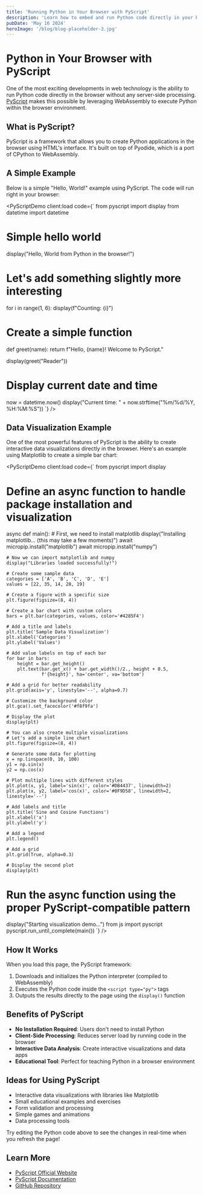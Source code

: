 ```yaml
---
title: 'Running Python in Your Browser with PyScript'
description: 'Learn how to embed and run Python code directly in your browser using PyScript'
pubDate: 'May 16 2024'
heroImage: '/blog/blog-placeholder-3.jpg'
---
```



# Python in Your Browser with PyScript

One of the most exciting developments in web technology is the ability to run Python code directly in the browser without any server-side processing. [PyScript](https://pyscript.net/) makes this possible by leveraging WebAssembly to execute Python within the browser environment.

## What is PyScript?

PyScript is a framework that allows you to create Python applications in the browser using HTML's interface. It's built on top of Pyodide, which is a port of CPython to WebAssembly.

## A Simple Example

Below is a simple "Hello, World!" example using PyScript. The code will run right in your browser:

<PyScriptDemo client:load code={`
from pyscript import display
from datetime import datetime

# Simple hello world
display("Hello, World from Python in the browser!")

# Let's add something slightly more interesting
for i in range(1, 6):
    display(f"Counting: {i}")

# Create a simple function
def greet(name):
    return f"Hello, {name}! Welcome to PyScript."

display(greet("Reader"))

# Display current date and time
now = datetime.now()
display("Current time: " + now.strftime("%m/%d/%Y, %H:%M:%S"))
`} />

## Data Visualization Example

One of the most powerful features of PyScript is the ability to create interactive data visualizations directly in the browser. Here's an example using Matplotlib to create a simple bar chart:

<PyScriptDemo client:load code={`
from pyscript import display

# Define an async function to handle package installation and visualization
async def main():
    # First, we need to install matplotlib
    display("Installing matplotlib... (this may take a few moments)")
    await micropip.install("matplotlib")
    await micropip.install("numpy")
    
    # Now we can import matplotlib and numpy
    display("Libraries loaded successfully!")
    
    # Create some sample data
    categories = ['A', 'B', 'C', 'D', 'E']
    values = [22, 35, 14, 28, 19]
    
    # Create a figure with a specific size
    plt.figure(figsize=(8, 4))
    
    # Create a bar chart with custom colors
    bars = plt.bar(categories, values, color='#4285F4')
    
    # Add a title and labels
    plt.title('Sample Data Visualization')
    plt.xlabel('Categories')
    plt.ylabel('Values')
    
    # Add value labels on top of each bar
    for bar in bars:
        height = bar.get_height()
        plt.text(bar.get_x() + bar.get_width()/2., height + 0.5,
                 f'{height}', ha='center', va='bottom')
    
    # Add a grid for better readability
    plt.grid(axis='y', linestyle='--', alpha=0.7)
    
    # Customize the background color
    plt.gca().set_facecolor('#f8f9fa')
    
    # Display the plot
    display(plt)
    
    # You can also create multiple visualizations
    # Let's add a simple line chart
    plt.figure(figsize=(8, 4))
    
    # Generate some data for plotting
    x = np.linspace(0, 10, 100)
    y1 = np.sin(x)
    y2 = np.cos(x)
    
    # Plot multiple lines with different styles
    plt.plot(x, y1, label='sin(x)', color='#DB4437', linewidth=2)
    plt.plot(x, y2, label='cos(x)', color='#0F9D58', linewidth=2, linestyle='--')
    
    # Add labels and title
    plt.title('Sine and Cosine Functions')
    plt.xlabel('x')
    plt.ylabel('y')
    
    # Add a legend
    plt.legend()
    
    # Add a grid
    plt.grid(True, alpha=0.3)
    
    # Display the second plot
    display(plt)

# Run the async function using the proper PyScript-compatible pattern
display("Starting visualization demo...")
from js import pyscript
pyscript.run_until_complete(main())
`} />

## How It Works

When you load this page, the PyScript framework:

1. Downloads and initializes the Python interpreter (compiled to WebAssembly)
2. Executes the Python code inside the `<script type="py">` tags
3. Outputs the results directly to the page using the `display()` function

## Benefits of PyScript

- **No Installation Required**: Users don't need to install Python
- **Client-Side Processing**: Reduces server load by running code in the browser
- **Interactive Data Analysis**: Create interactive visualizations and data apps
- **Educational Tool**: Perfect for teaching Python in a browser environment

## Ideas for Using PyScript

- Interactive data visualizations with libraries like Matplotlib
- Small educational examples and exercises
- Form validation and processing
- Simple games and animations
- Data processing tools

Try editing the Python code above to see the changes in real-time when you refresh the page!

## Learn More

- [PyScript Official Website](https://pyscript.net/)
- [PyScript Documentation](https://docs.pyscript.net/)
- [GitHub Repository](https://github.com/pyscript/pyscript) 